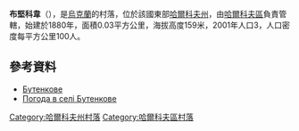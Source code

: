 {{coord|50|4|19|N|36|27|48|E|scale:100000_region:UA|display=title}}

'''布堅科韋'''（{{lang-uk|Бутенкове}}），是[[烏克蘭|烏克蘭]]的村落，位於該國東部[[哈爾科夫州|哈爾科夫州]]，由[[哈爾科夫區|哈爾科夫區]]負責管轄，始建於1880年，面積0.03平方公里，海拔高度159米，2001年人口3，人口密度每平方公里100人。

==參考資料==
* [http://w1.c1.rada.gov.ua/pls/z7502/A005?rdat1=09.01.2009&rf7571=34123 Бутенкове]{{dead link|date=2017年12月 |bot=InternetArchiveBot |fix-attempted=yes }}
* [http://weather.in.ua/ua/har'kovskaja/2373 Погода в селі Бутенкове] {{Wayback|url=http://weather.in.ua/ua/har'kovskaja/2373 |date=20200806080017 }}

{{DEFAULTSORT:Бутенкове}}
[[Category:哈爾科夫州村落|Category:哈爾科夫州村落]]
[[Category:哈爾科夫區村落|Category:哈爾科夫區村落]]


{{Kharkiv-geo-stub}}
